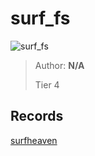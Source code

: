
# surf_fs

![surf_fs](https://raw.githubusercontent.com/Sayt123/SurfMapPics/Maps-and-bonuses/csgo/surf_fs.jpg)

> Author: **N/A**
>
> Tier 4

## Records

[surfheaven](https://surfheaven.eu/map/surf_fs)
